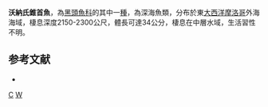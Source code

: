 {{Speciesbox
| taxon = Conocara werneri
| status = NE
| status_system = IUCN3.1
| binomial_authority = [[Nybelin|Nybelin]], 1947
| synonyms =  
}}

'''沃納氏錐首魚'''，為[[黑頭魚科|黑頭魚科]]的其中一[[種|種]]，為深海魚類，分布於東[[大西洋|大西洋]][[摩洛哥|摩洛哥]]外海海域，棲息深度2150-2300公尺，體長可達34公分，棲息在中層水域，生活習性不明。

==参考文献==
*{{FishBase_species|genus=Conocara|species=werneri|year=2015|month=9}}

{{taxonbar}}
[[Category:1947年描述的鱼类|C]]
[[Category:錐首魚屬|W]]